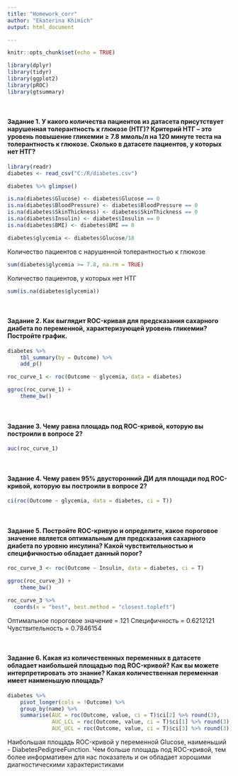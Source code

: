 ---
title: "Homework_corr"
author: "Ekaterina Khimich"
output: html_document

---

```{r setup, include=FALSE}

knitr::opts_chunk$set(echo = TRUE)

library(dplyr)
library(tidyr)
library(ggplot2)
library(pROC)
library(gtsummary)

```

&nbsp;

#### **Задание 1.** У какого количества пациентов из датасета присутствует нарушенная толерантность к глюкозе (НТГ)? Критерий НТГ – это уровень повышение гликемии ≥ 7.8 ммоль/л на 120 минуте теста на толерантность к глюкозе. Сколько в датасете пациентов, у которых нет НТГ?

```{r}

library(readr)
diabetes <- read_csv("C:/R/diabetes.csv")

diabetes %>% glimpse()

is.na(diabetes$Glucose) <- diabetes$Glucose == 0
is.na(diabetes$BloodPressure) <- diabetes$BloodPressure == 0
is.na(diabetes$SkinThickness) <- diabetes$SkinThickness == 0
is.na(diabetes$Insulin) <- diabetes$Insulin == 0
is.na(diabetes$BMI) <- diabetes$BMI == 0

diabetes$glycemia <- diabetes$Glucose/18
```

Количество пациентов с нарушенной толерантностью к глюкозе
```{r}
sum(diabetes$glycemia >= 7.8, na.rm = TRUE)
```

Количество пациентов, у которых нет НТГ
```{r}
sum(is.na(diabetes$glycemia))
```

&nbsp;

#### **Задание 2.** Как выглядит ROC-кривая для предсказания сахарного диабета по переменной, характеризующей уровень гликемии? Постройте график.

```{r}
diabetes %>% 
    tbl_summary(by = Outcome) %>% 
    add_p()

roc_curve_1 <- roc(Outcome ~ glycemia, data = diabetes)

ggroc(roc_curve_1) + 
    theme_bw()
```

&nbsp;

#### **Задание 3.** Чему равна площадь под ROC-кривой, которую вы построили в вопросе 2?

```{r}
auc(roc_curve_1)
```

&nbsp;

#### **Задание 4.** Чему равен 95% двусторонний ДИ для площади под ROC-кривой, которую вы построили в вопросе 2?

```{r}
ci(roc(Outcome ~ glycemia, data = diabetes, ci = T))
```

&nbsp;

#### **Задание 5.** Постройте ROC-кривую и определите, какое пороговое значение является оптимальным для предсказания сахарного диабета по уровню инсулина? Какой чувствительностью и специфичностью обладает данный порог?

```{r}
roc_curve_3 <- roc(Outcome ~ Insulin, data = diabetes, ci = T)

ggroc(roc_curve_3) + 
    theme_bw()

roc_curve_3 %>% 
  coords(x = "best", best.method = "closest.topleft")
```
Оптимальное пороговое значение = 121
Специфичность = 0.6212121
Чувствительность = 0.7846154

&nbsp;

#### **Задание 6.** Какая из количественных переменных в датасете обладает наибольшей площадью под ROC-кривой? Как вы можете интерпретировать это знание? Какая количественная переменная имеет наименьшую площадь?

```{r}
diabetes %>% 
    pivot_longer(cols = !Outcome) %>% 
    group_by(name) %>% 
    summarise(AUC = roc(Outcome, value, ci = T)$ci[2] %>% round(3),
              AUC_LCL = roc(Outcome, value, ci = T)$ci[1] %>% round(3),
              AUC_UCL = roc(Outcome, value, ci = T)$ci[3] %>% round(3))
```

Наибольшая площадь ROC-кривой у переменной Glucose, наименьший - DiabetesPedigreeFunction. Чем больше площадь под ROC-кривой, тем более информативен для нас показатель и он обладает хорошими диагностическими характеристиками
